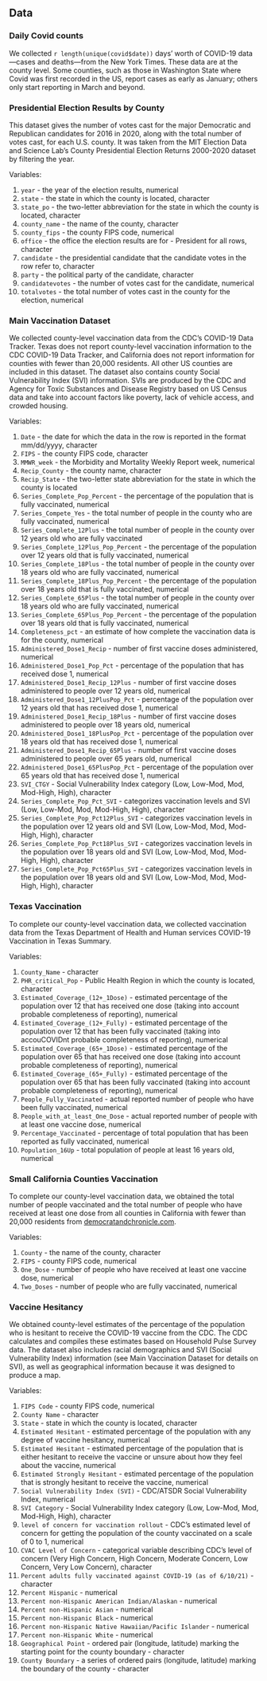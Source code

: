 ## Data

### Daily Covid counts

We collected `r length(unique(covid$date))` days' worth of COVID-19 data—cases and deaths—from the New York Times. These data are at the county level. Some counties, such as those in Washington State where Covid was first recorded in the US, report cases as early as January; others only start reporting in March and beyond.

### Presidential Election Results by County
This dataset gives the number of votes cast for the major Democratic and Republican candidates for 2016 in 2020, along with the total number of votes cast, for each U.S. county. It was taken from the MIT Election Data and Science Lab's County Presidential Election Returns 2000-2020 dataset by filtering the year. 

Variables:

1. `year` - the year of the election results, numerical
2. `state` - the state in which the county is located, character
3. `state_po` - the two-letter abbreviation for the state in which the county is located, character
4. `county_name` - the name of the county, character
5. `county_fips` - the county FIPS code, numerical
6. `office` - the office the election results are for - President for all rows, character
7. `candidate` - the presidential candidate that the candidate votes in the row refer to, character
8. `party` - the political party of the candidate, character
9. `candidatevotes` - the number of votes cast for the candidate, numerical
10. `totalvotes` - the total number of votes cast in the county for the election, numerical

### Main Vaccination Dataset
We collected county-level vaccination data from the CDC's COVID-19 Data Tracker. Texas does not report county-level vaccination information to the CDC COVID-19 Data Tracker, and California does not report information for counties with fewer than 20,000 residents. All other US counties are included in this dataset. The dataset also contains county Social Vulnerability Index (SVI) information. SVIs are produced by the CDC and Agency for Toxic Substances and Disease Registry based on US Census data and take into account factors like poverty, lack of vehicle access, and crowded housing. 

Variables:

1. `Date` - the date for which the data in the row is reported in the format mm/dd/yyyy, character
2. `FIPS` - the county FIPS code, character
3. `MMWR_week` - the Morbidity and Mortality Weekly Report week, numerical
4. `Recip_County` - the county name, character
5. `Recip_State` - the two-letter state abbreviation for the state in which the county is located
6. `Series_Complete_Pop_Percent` - the percentage of the population that is fully vaccinated, numerical
7. `Series_Compete_Yes` - the total number of people in the county who are fully vaccinated, numerical
8. `Series_Complete_12Plus` - the total number of people in the county over 12 years old who are fully vaccinated
9. `Series_Complete_12Plus_Pop_Percent` - the percentage of the population over 12 years old that is fully vaccinated, numerical
10. `Series_Complete_18Plus` - the total number of people in the county over 18 years old who are fully vaccinated, numerical
11. `Series_Complete_18Plus_Pop_Percent` - the percentage of the population over 18 years old that is fully vaccinated, numerical
10. `Series_Complete_65Plus` - the total number of people in the county over 18 years old who are fully vaccinated, numerical
11. `Series_Complete_65Plus_Pop_Percent` - the percentage of the population over 18 years old that is fully vaccinated, numerical
12. `Completeness_pct` - an estimate of how complete the vaccination data is for the county, numerical
13. `Administered_Dose1_Recip` - number of first vaccine doses administered, numerical
14. `Administered_Dose1_Pop_Pct` - percentage of the population that has received dose 1, numerical
15. `Administered_Dose1_Recip_12Plus` - number of first vaccine doses administered to people over 12 years old, numerical
14. `Administered_Dose1_12PlusPop_Pct` - percentage of the population over 12 years old that has received dose 1, numerical
15. `Administered_Dose1_Recip_18Plus` - number of first vaccine doses administered to people over 18 years old, numerical
14. `Administered_Dose1_18PlusPop_Pct` - percentage of the population over 18 years old that has received dose 1, numerical
15. `Administered_Dose1_Recip_65Plus` - number of first vaccine doses administered to people over 65 years old, numerical
14. `Administered_Dose1_65PlusPop_Pct` - percentage of the population over 65 years old that has received dose 1, numerical
1. `SVI_CTGY` - Social Vulnerability Index category (Low, Low-Mod, Mod, Mod-High, High), character
2. `Series_Complete_Pop_Pct_SVI` - categorizes vaccination levels and SVI (Low, Low-Mod, Mod, Mod-High, High), character
2. `Series_Complete_Pop_Pct12Plus_SVI` - categorizes vaccination levels in the population over 12 years old and SVI (Low, Low-Mod, Mod, Mod-High, High), character
2. `Series_Complete_Pop_Pct18Plus_SVI` - categorizes vaccination levels in the population over 18 years old and SVI (Low, Low-Mod, Mod, Mod-High, High), character
2. `Series_Complete_Pop_Pct65Plus_SVI` - categorizes vaccination levels in the population over 18 years old and SVI (Low, Low-Mod, Mod, Mod-High, High), character



### Texas Vaccination
To complete our county-level vaccination data, we collected vaccination data from the Texas Department of Health and Human services COVID-19 Vaccination in Texas Summary. 

Variables: 

1. `County_Name` - character
2. `PHR_critical_Pop` - Public Health Region in which the county is located, character
3. `Estimated_Coverage_(12+_1Dose)` - estimated percentage of the population over 12 that has received one dose (taking into account probable completeness of reporting), numerical
4. `Estimated_Coverage_(12+_Fully)` - estimated percentage of the population over 12 that has been fully vaccinated (taking into accouCOVIDnt probable completeness of reporting), numerical
3. `Estimated_Coverage_(65+_1Dose)` - estimated percentage of the population over 65 that has received one dose (taking into account probable completeness of reporting), numerical
4. `Estimated_Coverage_(65+_Fully)` - estimated percentage of the population over 65 that has been fully vaccinated (taking into account probable completeness of reporting), numerical
5. `People_Fully_Vaccinated` - actual reported number of people who have been fully vaccinated, numerical
6. `People_with_at_least_One_Dose` - actual reported number of people with at least one vaccine dose, numerical
7. `Percentage_Vaccinated` - percentage of total population that has been reported as fully vaccinated, numerical
8. `Population_16Up` - total population of people at least 16 years old, numerical



### Small California Counties Vaccination
To complete our county-level vaccination data, we obtained the total number of people vaccinated and the total number of people who have received at least one dose from all counties in California with fewer than 20,000 residents from [democratandchronicle.com](democratandchronicle.com).

Variables:

1. `County` - the name of the county, character
2. `FIPS` - county FIPS code, numerical
3. `One_Dose` - number of people who have received at least one vaccine dose, numerical
4. `Two_Doses` - number of people who are fully vaccinated, numerical

### Vaccine Hesitancy 
We obtained county-level estimates of the percentage of the population who is hesitant to receive the COVID-19 vaccine from the CDC. The CDC calculates and compiles these estimates based on Household Pulse Survey data. The dataset also includes racial demographics and SVI (Social Vulnerability Index) information (see Main Vaccination Dataset for details on SVI), as well as geographical information because it was designed to produce a map.

Variables:

1. `FIPS Code` - county FIPS code, numerical
2. `County Name` - character
3. `State` - state in which the county is located, character
4. `Estimated Hesitant` - estimated percentage of the population with any degree of vaccine hesitancy, numerical
5. `Estimated Hesitant` - estimated percentage of the population that is either hesitant to receive the vaccine or unsure about how they feel about the vaccine, numerical
6. `Estimated Strongly Hesitant` - estimated percentage of the population that is strongly hesitant to receive the vaccine, numerical
7. `Social Vulnerability Index (SVI)` - CDC/ATSDR Social Vulnerability Index, numerical
8. `SVI Category` - Social Vulnerability Index category (Low, Low-Mod, Mod, Mod-High, High), character
9. `level of concern for vaccination rollout` - CDC's estimated level of concern for getting the population of the county vaccinated on a scale of 0 to 1, numerical
10. `CVAC Level of Concern` - categorical variable describing CDC's level of concern (Very High Concern, High Concern, Moderate Concern, Low Concern, Very Low Concern), character
11. `Percent adults fully vaccinated against COVID-19 (as of 6/10/21)` - character
12. `Percent Hispanic` - numerical
13. `Percent non-Hispanic American Indian/Alaskan` - numerical
14. `Percent non-Hispanic Asian` - numerical
15. `Percent non-Hispanic Black` - numerical
16. `Percent non-Hispanic Native Hawaiian/Pacific Islander` - numerical
17. `Percent non-Hispanic White` - numerical
18. `Geographical Point` - ordered pair (longitude, latitude) marking the starting point for the county boundary - character
19. `County Boundary` - a series of ordered pairs (longitude, latitude) marking the boundary of the county - character

